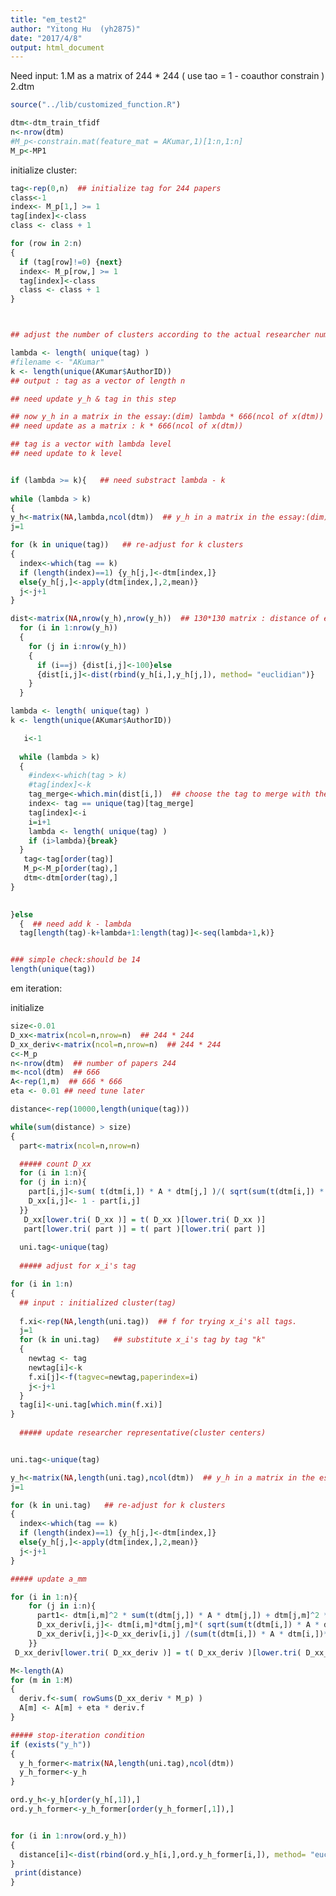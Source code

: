 ```yaml
---
title: "em_test2"
author: "Yitong Hu  (yh2875)"
date: "2017/4/8"
output: html_document
---
```



Need input: 
1.M as a matrix of 244 * 244 ( use tao = 1 - coauthor constrain )
2.dtm 

```r
source("../lib/customized_function.R")
```


```r
dtm<-dtm_train_tfidf
n<-nrow(dtm)
#M_p<-constrain.mat(feature_mat = AKumar,1)[1:n,1:n]
M_p<-MP1
```


initialize cluster:

```r
tag<-rep(0,n)  ## initialize tag for 244 papers
class<-1
index<- M_p[1,] >= 1
tag[index]<-class
class <- class + 1

for (row in 2:n)
{
  if (tag[row]!=0) {next}
  index<- M_p[row,] >= 1
  tag[index]<-class
  class <- class + 1
}



## adjust the number of clusters according to the actual researcher number k 

lambda <- length( unique(tag) )
#filename <- "AKumar"
k <- length(unique(AKumar$AuthorID))  
## output : tag as a vector of length n

## need update y_h & tag in this step

## now y_h in a matrix in the essay:(dim) lambda * 666(ncol of x(dtm)) 
## need update as a matrix : k * 666(ncol of x(dtm)) 

## tag is a vector with lambda level
## need update to k level


if (lambda >= k){   ## need substract lambda - k
  
while (lambda > k)
{
y_h<-matrix(NA,lambda,ncol(dtm))  ## y_h in a matrix in the essay:(dim) the number of clusters * 666(ncol of x(dtm))
j=1

for (k in unique(tag))   ## re-adjust for k clusters
{
  index<-which(tag == k)
  if (length(index)==1) {y_h[j,]<-dtm[index,]}
  else{y_h[j,]<-apply(dtm[index,],2,mean)}
  j<-j+1
}

dist<-matrix(NA,nrow(y_h),nrow(y_h))  ## 130*130 matrix : distance of each cluster
  for (i in 1:nrow(y_h))
  {
    for (j in i:nrow(y_h))
    {
      if (i==j) {dist[i,j]<-100}else
      {dist[i,j]<-dist(rbind(y_h[i,],y_h[j,]), method= "euclidian")}
    }
  }

lambda <- length( unique(tag) )
k <- length(unique(AKumar$AuthorID)) 

   i<-1
 
  while (lambda > k)
  {
    #index<-which(tag > k)
    #tag[index]<-k
    tag_merge<-which.min(dist[i,])  ## choose the tag to merge with the ith tag
    index<- tag == unique(tag)[tag_merge]
    tag[index]<-i
    i=i+1
    lambda <- length( unique(tag) )
    if (i>lambda){break}
  }
   tag<-tag[order(tag)]
   M_p<-M_p[order(tag),]
   dtm<-dtm[order(tag),]
}

    
}else
  {  ## need add k - lambda
  tag[length(tag)-k+lambda+1:length(tag)]<-seq(lambda+1,k)}


### simple check:should be 14
length(unique(tag))
```


em iteration:

initialize

```r
size<-0.01
D_xx<-matrix(ncol=n,nrow=n)  ## 244 * 244
D_xx_deriv<-matrix(ncol=n,nrow=n)  ## 244 * 244
c<-M_p
n<-nrow(dtm)  ## number of papers 244
m<-ncol(dtm)  ## 666
A<-rep(1,m)  ## 666 * 666
eta <- 0.01 ## need tune later
```


```r
distance<-rep(10000,length(unique(tag)))

while(sum(distance) > size)
{
  part<-matrix(ncol=n,nrow=n)

  ##### count D_xx
  for (i in 1:n){
  for (j in i:n){
    part[i,j]<-sum( t(dtm[i,]) * A * dtm[j,] )/( sqrt(sum(t(dtm[i,]) * A * dtm[i,])) *sqrt(sum(t(dtm[j,]) * A * dtm[j,])) )  
    D_xx[i,j]<- 1 - part[i,j]
  }}
   D_xx[lower.tri( D_xx )] = t( D_xx )[lower.tri( D_xx )]
   part[lower.tri( part )] = t( part )[lower.tri( part )]
  
  uni.tag<-unique(tag)
  
  ##### adjust for x_i's tag

for (i in 1:n)  
{
  ## input : initialized cluster(tag)
  
  f.xi<-rep(NA,length(uni.tag))  ## f for trying x_i's all tags.
  j=1
  for (k in uni.tag)   ## substitute x_i's tag by tag "k"
  {
    newtag <- tag
    newtag[i]<-k
    f.xi[j]<-f(tagvec=newtag,paperindex=i)
    j<-j+1
  }
  tag[i]<-uni.tag[which.min(f.xi)]
}
  
  ##### update researcher representative(cluster centers)


uni.tag<-unique(tag)

y_h<-matrix(NA,length(uni.tag),ncol(dtm))  ## y_h in a matrix in the essay:(dim) the number of clusters * 666(ncol of x(dtm))
j=1

for (k in uni.tag)   ## re-adjust for k clusters
{
  index<-which(tag == k)
  if (length(index)==1) {y_h[j,]<-dtm[index,]}
  else{y_h[j,]<-apply(dtm[index,],2,mean)}
  j<-j+1
}

##### update a_mm

for (i in 1:n){
    for (j in i:n){
      part1<- dtm[i,m]^2 * sum(t(dtm[j,]) * A * dtm[j,]) + dtm[j,m]^2 * sum(t(dtm[i,]) * A * dtm[i,])
      D_xx_deriv[i,j]<- dtm[i,m]*dtm[j,m]*( sqrt(sum(t(dtm[i,]) * A * dtm[i,])) * sqrt(sum(t(dtm[j,]) * A *dtm[j,])) )- part1 * part[i,j]/2
      D_xx_deriv[i,j]<-D_xx_deriv[i,j] /(sum(t(dtm[i,]) * A * dtm[i,])*sum(t(dtm[j,]) * A * dtm[j,]))
    }}
 D_xx_deriv[lower.tri( D_xx_deriv )] = t( D_xx_deriv )[lower.tri( D_xx_deriv )]

M<-length(A)
for (m in 1:M)
{
  deriv.f<-sum( rowSums(D_xx_deriv * M_p) )
  A[m] <- A[m] + eta * deriv.f
}

##### stop-iteration condition 
if (exists("y_h"))
{
  y_h_former<-matrix(NA,length(uni.tag),ncol(dtm)) 
  y_h_former<-y_h
}

ord.y_h<-y_h[order(y_h[,1]),]
ord.y_h_former<-y_h_former[order(y_h_former[,1]),]


for (i in 1:nrow(ord.y_h))
{
  distance[i]<-dist(rbind(ord.y_h[i,],ord.y_h_former[i,]), method= "euclidian")
}
 print(distance)
}
```